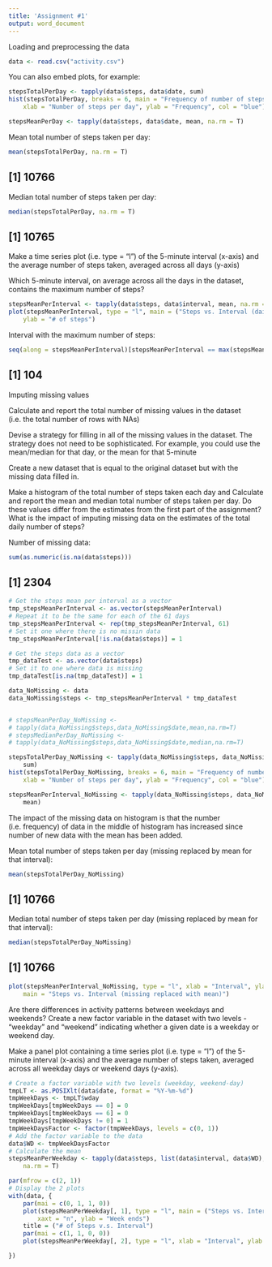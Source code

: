 ```yaml
---
title: 'Assignment #1'
output: word_document
---
```


Loading and preprocessing the data

```r
data <- read.csv("activity.csv")
```

You can also embed plots, for example:

```r
stepsTotalPerDay <- tapply(data$steps, data$date, sum)
hist(stepsTotalPerDay, breaks = 6, main = "Frequency of number of steps per day", 
    xlab = "Number of steps per day", ylab = "Frequency", col = "blue")
```
```r
stepsMeanPerDay <- tapply(data$steps, data$date, mean, na.rm = T)
```

Mean total number of steps taken per day:

```r
mean(stepsTotalPerDay, na.rm = T)
```
## [1] 10766

Median total number of steps taken per day:

```r
median(stepsTotalPerDay, na.rm = T)
```
## [1] 10765

Make a time series plot (i.e. type = “l”) of the 5-minute interval (x-axis) and the average number of steps taken, averaged across all days (y-axis)

Which 5-minute interval, on average across all the days in the dataset, contains the maximum number of steps?
```r
stepsMeanPerInterval <- tapply(data$steps, data$interval, mean, na.rm = T)
plot(stepsMeanPerInterval, type = "l", main = ("Steps vs. Interval (daily average)"), 
    ylab = "# of steps") 
```

Interval with the maximum number of steps:

```r
seq(along = stepsMeanPerInterval)[stepsMeanPerInterval == max(stepsMeanPerInterval)]
```
## [1] 104

Imputing missing values

Calculate and report the total number of missing values in the dataset (i.e. the total number of rows with NAs)

Devise a strategy for filling in all of the missing values in the dataset. The strategy does not need to be sophisticated. For example, you could use the mean/median for that day, or the mean for that 5-minute

Create a new dataset that is equal to the original dataset but with the missing data filled in.

Make a histogram of the total number of steps taken each day and Calculate and report the mean and median total number of steps taken per day. Do these values differ from the estimates from the first part of the assignment? What is the impact of imputing missing data on the estimates of the total daily number of steps?

Number of missing data:

```r
sum(as.numeric(is.na(data$steps)))
```
## [1] 2304

```r
# Get the steps mean per interval as a vector
tmp_stepsMeanPerInterval <- as.vector(stepsMeanPerInterval)
# Repeat it to be the same for each of the 61 days
tmp_stepsMeanPerInterval <- rep(tmp_stepsMeanPerInterval, 61)
# Set it one where there is no missin data
tmp_stepsMeanPerInterval[!is.na(data$steps)] = 1

# Get the steps data as a vector
tmp_dataTest <- as.vector(data$steps)
# Set it to one where data is missing
tmp_dataTest[is.na(tmp_dataTest)] = 1

data_NoMissing <- data
data_NoMissing$steps <- tmp_stepsMeanPerInterval * tmp_dataTest


# stepsMeanPerDay_NoMissing <-
# tapply(data_NoMissing$steps,data_NoMissing$date,mean,na.rm=T)
# stepsMedianPerDay_NoMissing <-
# tapply(data_NoMissing$steps,data_NoMissing$date,median,na.rm=T)

stepsTotalPerDay_NoMissing <- tapply(data_NoMissing$steps, data_NoMissing$date, 
    sum)
hist(stepsTotalPerDay_NoMissing, breaks = 6, main = "Frequency of number of steps per day", 
    xlab = "Number of steps per day", ylab = "Frequency", col = "blue")
```

```r
stepsMeanPerInterval_NoMissing <- tapply(data_NoMissing$steps, data_NoMissing$interval, 
    mean)
```

The impact of the missing data on histogram is that the number (i.e. frequency) of data in the middle of histogram has increased since number of new data with the mean has been added.


Mean total number of steps taken per day (missing replaced by mean for that interval):
```r
mean(stepsTotalPerDay_NoMissing)
```
## [1] 10766

Median total number of steps taken per day (missing replaced by mean for that interval):

```r
median(stepsTotalPerDay_NoMissing)
```
## [1] 10766

```r
plot(stepsMeanPerInterval_NoMissing, type = "l", xlab = "Interval", ylab = "# of Steps", 
    main = "Steps vs. Interval (missing replaced with mean)")
```

Are there differences in activity patterns between weekdays and weekends?
Create a new factor variable in the dataset with two levels - “weekday” and “weekend” indicating whether a given date is a weekday or weekend day.

Make a panel plot containing a time series plot (i.e. type = “l”) of the 5-minute interval (x-axis) and the average number of steps taken, averaged across all weekday days or weekend days (y-axis).

```r
# Create a factor variable with two levels (weekday, weekend-day)
tmpLT <- as.POSIXlt(data$date, format = "%Y-%m-%d")
tmpWeekDays <- tmpLT$wday
tmpWeekDays[tmpWeekDays == 0] = 0
tmpWeekDays[tmpWeekDays == 6] = 0
tmpWeekDays[tmpWeekDays != 0] = 1
tmpWeekDaysFactor <- factor(tmpWeekDays, levels = c(0, 1))
# Add the factor variable to the data
data$WD <- tmpWeekDaysFactor
# Calculate the mean
stepsMeanPerWeekday <- tapply(data$steps, list(data$interval, data$WD), mean, 
    na.rm = T)

par(mfrow = c(2, 1))
# Display the 2 plots
with(data, {
    par(mai = c(0, 1, 1, 0))
    plot(stepsMeanPerWeekday[, 1], type = "l", main = ("Steps vs. Interval"), 
        xaxt = "n", ylab = "Week ends")
    title = ("# of Steps v.s. Interval")
    par(mai = c(1, 1, 0, 0))
    plot(stepsMeanPerWeekday[, 2], type = "l", xlab = "Interval", ylab = "Week days")

})
```
